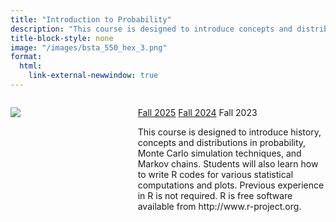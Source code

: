 ```yaml
---
title: "Introduction to Probability"
description: "This course is designed to introduce concepts and distributions in probability using calculations and simulations."
title-block-style: none
image: "/images/bsta_550_hex_3.png"
format:
  html:
    link-external-newwindow: true
---
```


:::::: columns
::: {.column width="30%"}
![](../images/bsta_550_hex_3.png)
:::

::: {.column width="5%"}
:::

::: {.column width="65%"}
[Fall 2025](https://nwakim.github.io/BSTA_513_S25/) [Fall 2024](https://nwakim.github.io/S2024_BSTA_513/) Fall 2023

This course is designed to introduce history, concepts and distributions in probability, Monte Carlo simulation techniques, and Markov chains. Students will also learn how to write R codes for various statistical computations and plots. Previous experience in R is not required. R is free software available from http://www.r-project.org.
:::
::::::
